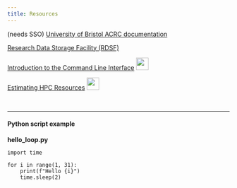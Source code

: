 ```yaml
---
title: Resources
---
```


(needs SSO)
[University of Bristol ACRC documentation](https://www.acrc.bris.ac.uk/protected/hpc-docs/training/intro-to-hpc-slurm/intro2hpc.html)

[Research Data Storage Facility (RDSF)](https://www.bristol.ac.uk/acrc/research-data-storage-facility/)

[Introduction to the Command Line Interface](https://bristol-training.github.io/intro-cli/)
[![](../assets/youtube.png){width="28px"}](https://www.youtube.com/watch?v=-zhEp_w_M6A&list=PLx325CxArn15VHMrE2E70MmW436ebZI9I)


[Estimating HPC Resources](https://bristol-training.github.io/estimating-hpc-resources)
[![](../assets/youtube.png){width="28px"}](https://www.youtube.com/watch?v=X6FqHHb-7K4&list=PLx325CxArn15VHMrE2E70MmW436ebZI9I)

<br>

---


#### Python script example

**hello_loop.py**

```.python
import time

for i in range(1, 31):
    print(f"Hello {i}")
    time.sleep(2)
```
